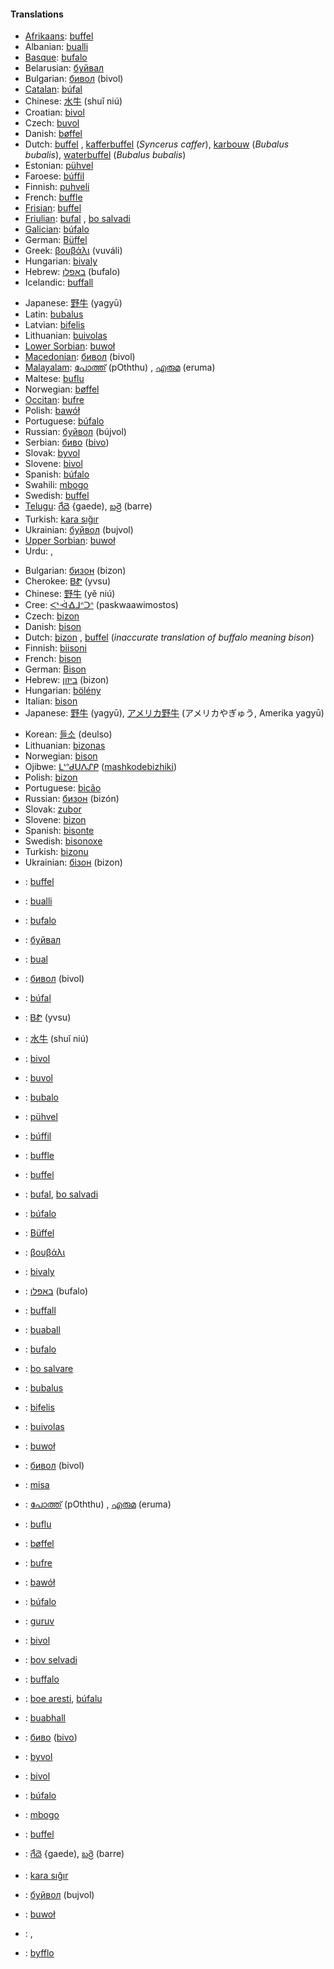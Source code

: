 ====Translations====
{{trans-top|Old World mammals}}
* [[Afrikaans]]: [[buffel]]
* Albanian: [[bualli]]
* [[Basque]]: [[bufalo]]
* Belarusian: [[буйвал]] {{m}}
* Bulgarian: [[бивол]] (bivol) {{m}}
* [[Catalan]]: [[búfal]] {{m}}
* Chinese: [[水牛]] (shuǐ niú)
* Croatian: [[bivol]] {{m}}
* Czech: [[buvol]] {{m}}
* Danish: [[bøffel]] {{c}}
* Dutch: [[buffel]] {{m}}, [[kafferbuffel]] {{m}} (''Syncerus caffer''), [[karbouw]] {{m}} (''Bubalus bubalis''), [[waterbuffel]] {{m}} (''Bubalus bubalis'')
* Estonian: [[pühvel]]
* Faroese: [[búffil]]
* Finnish: [[puhveli]]
* French: [[buffle]] {{m}}
* [[Frisian]]: [[buffel]] {{m}}
* [[Friulian]]: [[bufal]] {{m}}, [[bo salvadi]] {{m}}
* [[Galician]]: [[búfalo]] {{m}}
* German: [[Büffel]] {{m}}
* Greek: [[βουβάλι]] (vuváli) {{n}}
* Hungarian: [[bivaly]]
* Hebrew: [[באפלו]] (bufalo) {{m}}
* Icelandic: [[buffall]]
{{trans-mid}}
* Japanese: [[野牛]] (yagyū)
* Latin: [[bubalus]] {{m}}
* Latvian: [[bifelis]]
* Lithuanian: [[buivolas]]
* [[Lower Sorbian]]: [[buwoł]] {{m}}
* [[Macedonian]]: [[бивол]] (bivol) {{m}}
* [[Malayalam]]: [[പോത്ത്]] (pOththu) {{m}}, [[എരുമ]] (eruma) {{f}}
* Maltese: [[buflu]] {{m}}
* Norwegian: [[bøffel]] {{m}}
* [[Occitan]]: [[bufre]] {{m}}
* Polish: [[bawół]] {{m}}
* Portuguese: [[búfalo]] {{m}}
* Russian: [[буйвол]] (bújvol) {{m}}
* Serbian: [[биво]] ([[bivo]]) {{m}}
* Slovak: [[byvol]] {{m}}
* Slovene: [[bivol]] {{m}}
* Spanish: [[búfalo]] {{m}}
* Swahili: [[mbogo]]
* Swedish: [[buffel]] {{c}}
* [[Telugu]]: [[గేదె]] {gaede), [[బర్రె]] (barre)
* Turkish: [[kara sığır]]
* Ukrainian: [[буйвол]] (bujvol) {{m}}
* [[Upper Sorbian]]: [[buwoł]] {{m}}
* Urdu: {{ur-Arab|[[بھینسا]]}} {{m}}, {{ur-Arab|[[بھینس]]}} {{f}}
{{trans-bot}}

{{trans-top|North American bison}}
* Bulgarian: [[бизон]] (bizon) {{m}}
* Cherokee: [[ᏴᏑ]] (yvsu)
* Chinese: [[野牛]] (yě niú)
* Cree: [[ᐸᔉᐙᐎᒧᐢᑐᐢ]] (paskwaawimostos)
* Czech: [[bizon]] {{m}}
* Danish: [[bison]] {{c}}
* Dutch: [[bizon]] {{m}}, [[buffel]] {{m}} (''inaccurate translation of buffalo meaning bison'')
* Finnish: [[biisoni]]
* French: [[bison]] {{m}}
* German: [[Bison]] {{m}}
* Hebrew: [[ביזון]] (bizon) {{m}}
* Hungarian: [[bölény]]
* Italian: [[bison]] {{m}}
* Japanese: [[野牛]] (yagyū), [[アメリカ野牛]] (アメリカやぎゅう, Amerika yagyū)
{{trans-mid}}
* Korean: [[들소]] (deulso)
* Lithuanian: [[bizonas]]
* Norwegian: [[bison]]
* Ojibwe: [[ᒪᔥᑯᑌᐱᔑᑭ]] ([[mashkodebizhiki]])
* Polish: [[bizon]] {{m}}
* Portuguese: [[bicão]] {{m}}
* Russian: [[бизон]] (bizón) {{m}}
* Slovak: [[zubor]] {{m}}
* Slovene: [[bizon]] {{m}}
* Spanish: [[bisonte]] {{m}}
* Swedish: [[bisonoxe]] {{c}}
* Turkish: [[bizonu]]
* Ukrainian: [[бізон]] (bizon) {{m}}
{{trans-bot}}

{{trans-top|robe}}
{{trans-mid}}
{{trans-bot}}

{{trans-top|fish}}
{{trans-mid}}
{{trans-bot}}

{{ttbc-top}}
* {{ttbc|Afrikaans}}: [[buffel]]
* {{ttbc|Albanian}}: [[bualli]]
* {{ttbc|Basque}}: [[bufalo]]
* {{ttbc|Belarusian}}: [[буйвал]]
* {{ttbc|Breton}}: [[bual]]
* {{ttbc|Bulgarian}}: [[бивол]] (bivol)
* {{ttbc|Catalan}}: [[búfal]]
* {{ttbc|Cherokee}}: [[ᏴᏑ]] (yvsu)
* {{ttbc|Chinese}}: [[水牛]] (shuǐ niú)
* {{ttbc|Croatian}}: [[bivol]]
* {{ttbc|Czech}}: [[buvol]]
* {{ttbc|Esperanto}}: [[bubalo]]
* {{ttbc|Estonian}}: [[pühvel]]
* {{ttbc|Faroese}}: [[búffil]]
* {{ttbc|French}}: [[buffle]] {{m}}
* {{ttbc|Frisian}}: [[buffel]]
* {{ttbc|Friulian}}: [[bufal]], [[bo salvadi]]
* {{ttbc|Galician}}: [[búfalo]]
* {{ttbc|German}}: [[Büffel]] {{m}}
* {{ttbc|Greek}}: [[βουβάλι]] {{n}}
* {{ttbc|Hungarian}}: [[bivaly]]
* {{ttbc|Hebrew}}: [[באפלו]] (bufalo) {{m}}
* {{ttbc|Icelandic}}: [[buffall]]
* {{ttbc|Irish}}: [[buaball]]
* {{ttbc|Italian}}: [[bufalo]] {{m}}
* {{ttbc|Ladin}}: [[bo salvare]]
* {{ttbc|Latin}}: [[bubalus]]
* {{ttbc|Latvian}}: [[bifelis]]
{{ttbc-mid}}
* {{ttbc|Lithuanian}}: [[buivolas]]
* {{ttbc|Lower Sorbian}}: [[buwoł]]
* {{ttbc|Macedonian}}: [[бивол]] (bivol)
* {{ttbc|Malay}}: [[misa]]
* {{ttbc|Malayalam}}: [[പോത്ത്]] (pOththu) {{m}}, [[എരുമ]] (eruma) {{f}}
* {{ttbc|Maltese}}: [[buflu]]
* {{ttbc|Norwegian}}: [[bøffel]] {{m}}
* {{ttbc|Occitan}}: [[bufre]]
* {{ttbc|Polish}}: [[bawół]]
* {{ttbc|Portuguese}}: [[búfalo]] {{m}}
* {{ttbc|Romani}}: [[guruv]] {{m}}
* {{ttbc|Romanian}}: [[bivol]]
* {{ttbc|Romansh}}: [[bov selvadi]]
* {{ttbc|Sami}}: [[buffalo#Sami|buffalo]]
* {{ttbc|Sardinian}}: [[boe aresti]], [[búfalu]]
* {{ttbc|Scottish}}: [[buabhall]]
* {{ttbc|Serbian}}: [[биво]] ([[bivo]])
* {{ttbc|Slovak}}: [[byvol]]
* {{ttbc|Slovene}}: [[bivol]] {{m}}
* {{ttbc|Spanish}}: [[búfalo]] {{m}}
* {{ttbc|Swahili}}: [[mbogo]]
* {{ttbc|Swedish}}: [[buffel]]
* {{ttbc|Telugu}}: [[గేదె]] {gaede), [[బర్రె]] (barre)
* {{ttbc|Turkish}}: [[kara sığır]]
* {{ttbc|Ukrainian}}: [[буйвол]] (bujvol)
* {{ttbc|Upper Sorbian}}: [[buwoł]]
* {{ttbc|Urdu}}: {{ur-Arab|[[بھینسا]]}} {{m}}, {{ur-Arab|[[بھینس]]}} {{f}}
* {{ttbc|Welsh}}: [[byfflo]]
{{ttbc-bottom}}